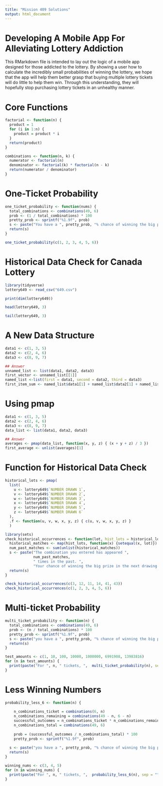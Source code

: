 ```yaml
---
title: "Mission 409 Solutions"
output: html_document
---
```


# Developing A Mobile App For Alleviating Lottery Addiction

This RMarkdown file is intended to lay out the logic of a mobile app designed for those addicted to the lottery. By showing a user how to calculate the incredibly small probabilities of winning the lottery, we hope that the app will help them better grasp that buying multiple lottery tickets will do little to help them win. Through this understanding, they will hopefully stop purchasing lottery tickets in an unhealthy manner.

# Core Functions

```r
factorial <- function(n) {
  product = 1
  for (i in 1:n) {
    product = product * i
  }
  return(product)
}

combinations <- function(n, k) {
  numerator <- factorial(n)
  denominator <- factorial(k) * factorial(n - k)
  return(numerator / denominator)
}
```

# One-Ticket Probability

```r
one_ticket_probability <- function(nums) {
  total_combinations <- combinations(49, 6)
  prob <- (1 / total_combinations) * 100
  pretty_prob <- sprintf("%1.9f", prob)
  s <- paste("You have a ", pretty_prob, "% chance of winning the big prize.", sep = "")
  return(s)
}

one_ticket_probability(c(1, 2, 3, 4, 5, 6))
```

# Historical Data Check for Canada Lottery

```r
library(tidyverse)
lottery649 <- read_csv("649.csv")

print(dim(lottery649))
```

```r
head(lottery649, 3)
```

```r
tail(lottery649, 3)
```

# A New Data Structure

```r
data1 <- c(1, 3, 5)
data2 <- c(2, 4, 6)
data3 <- c(8, 9, 7)

## Answer
unnamed_list <- list(data1, data2, data3)
first_vector <- unnamed_list[[1]]
named_list <-list(first = data1, second = data2, third = data3)
first_item_sum <- named_list$data1[1] + named_list$data2[1] + named_list$data3[1]
```

# Using pmap

```r
data1 <- c(1, 3, 5)
data2 <- c(2, 4, 6)
data3 <- c(8, 9, 7)
data_list <- list(data1, data2, data3)

## Answer
averages <- pmap(data_list, function(x, y, z) { (x + y + z) / 3 })
first_average <- unlist(averages)[1]
```


# Function for Historical Data Check

```r
historical_lots <- pmap(
  list(
    u <- lottery649$`NUMBER DRAWN 1`,
    v <- lottery649$`NUMBER DRAWN 2`,
    w <- lottery649$`NUMBER DRAWN 3`,
    x <- lottery649$`NUMBER DRAWN 4`,
    y <- lottery649$`NUMBER DRAWN 5`,
    z <- lottery649$`NUMBER DRAWN 6`
  ), 
  .f <- function(u, v, w, x, y, z) { c(u, v, w, x, y, z) }
  )
```

```r
library(sets)
check_historical_occurrences <- function(lot, hist_lots = historical_lots) {
  historical_matches <- map(hist_lots, function(x) {setequal(x, lot)})
  num_past_matches <- sum(unlist(historical_matches))
  s <- paste("The combination you entered has appeared ", 
             num_past_matches, 
             " times in the past. ",
             "Your chance of winning the big prize in the next drawing using this combination is 0.0000072%", sep = "")
  return(s)
}

check_historical_occurrences(c(3, 12, 11, 14, 41, 43))
check_historical_occurrences(c(1, 2, 3, 4, 5, 6))
```

# Multi-ticket Probability

```r
multi_ticket_probability <- function(n) {
  total_combinations <- combinations(49, 6)
  prob <- (n / total_combinations) * 100
  pretty_prob <- sprintf("%1.9f", prob)
  s <- paste("you have a ", pretty_prob, "% chance of winning the big prize.", sep = "")
  return(s)
}
```

```r
test_amounts <- c(1, 10, 100, 10000, 1000000, 6991908, 13983816)
for (n in test_amounts) {
  print(paste("For ", n, " tickets, ",  multi_ticket_probability(n), sep = ""))
}
```

# Less Winning Numbers

```r
probability_less_6 <- function(n) {
  
    n_combinations_ticket = combinations(6, n)
    n_combinations_remaining = combinations(49 - n, 6 - n)
    successful_outcomes = n_combinations_ticket * n_combinations_remaining
    n_combinations_total = combinations(49, 6)
    
    prob = (successful_outcomes / n_combinations_total) * 100
    pretty_prob <- sprintf("%1.9f", prob)
  
  s <- paste("you have a ", pretty_prob, "% chance of winning the big prize.", sep = "")
  return(s)
}
```

```r
winning_nums <- c(3, 4, 5)
for (n in winning_nums) {
  print(paste("For ", n, " tickets, ",  probability_less_6(n), sep = ""))
}
```

